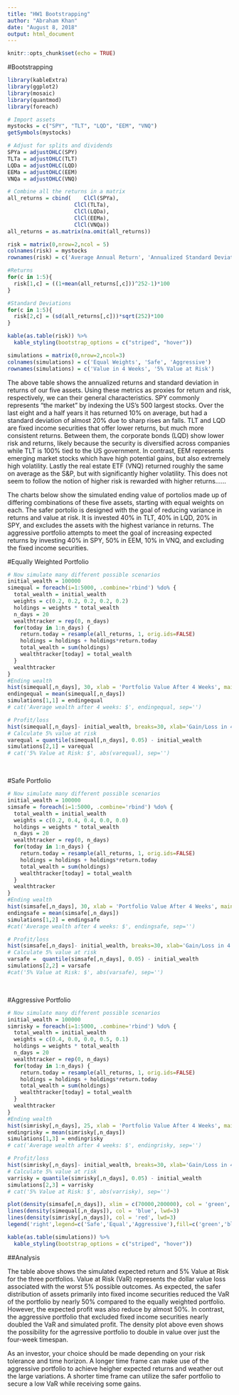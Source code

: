 ---
title: "HW1 Bootstrapping"
author: "Abraham Khan"
date: "August 8, 2018"
output: html_document
---

```{r setup, include=FALSE}
knitr::opts_chunk$set(echo = TRUE)
```

#Bootstrapping

```{r libraries, echo=FALSE, message=FALSE, warning=FALSE}
library(kableExtra)
library(ggplot2)
library(mosaic)
library(quantmod)
library(foreach)
```



```{r Asset Classes, echo=FALSE, message=FALSE, warning=FALSE}
# Import assets
mystocks = c("SPY", "TLT", "LQD", "EEM", "VNQ")
getSymbols(mystocks)

# Adjust for splits and dividends
SPYa = adjustOHLC(SPY)
TLTa = adjustOHLC(TLT)
LQDa = adjustOHLC(LQD)
EEMa = adjustOHLC(EEM)
VNQa = adjustOHLC(VNQ)

# Combine all the returns in a matrix
all_returns = cbind(	ClCl(SPYa),
                     ClCl(TLTa),
                     ClCl(LQDa),
                     ClCl(EEMa),
                     ClCl(VNQa))
all_returns = as.matrix(na.omit(all_returns))

risk = matrix(0,nrow=2,ncol = 5)
colnames(risk) = mystocks
rownames(risk) = c('Average Annual Return', 'Annualized Standard Deviation')

#Returns
for(c in 1:5){
  risk[1,c] = ((1+mean(all_returns[,c]))^252-1)*100
}

#Standard Deviations
for(c in 1:5){
  risk[2,c] = (sd(all_returns[,c]))*sqrt(252)*100
}

kable(as.table(risk)) %>%
  kable_styling(bootstrap_options = c("striped", "hover"))

simulations = matrix(0,nrow=2,ncol=3)
colnames(simulations) = c('Equal Weights', 'Safe', 'Aggressive')
rownames(simulations) = c('Value in 4 Weeks', '5% Value at Risk')


```

The above table shows the annualized returns and standard deviation in returns of our five assets. Using these metrics as proxies for return and risk, respectively, we can their general characteristics. SPY commonly represents "the market" by indexing the US's 500 largest stocks. Over the last eight and a half years it has returned 10% on average, but had a standard deviation of almost 20% due to sharp rises an falls. TLT and LQD are fixed income securities that offer lower returns, but much more consistent returns. Between them, the corporate bonds (LQD) show lower risk and returns, likely because the security is diversified across companies while TLT is 100% tied to the US government. In contrast, EEM represents emerging market stocks which have high potential gains, but also extremely high volatility. Lastly the real estate ETF (VNQ) returned roughly the same on average as the S&P, but with significantly higher volatility. This does not seem to follow the notion of higher risk is rewarded with higher returns......

The charts below show the simulated ending value of portolios made up of differing combinations of these five assets, starting with equal weights on each. The safer portolio is designed with the goal of reducing variance in returns and value at risk. It is invested 40% in TLT, 40% in LQD, 20% in SPY, and excludes the assets with the highest variance in returns. The aggressive portfolio attempts to meet the goal of increasing expected returns by investing 40% in SPY, 50% in EEM, 10% in VNQ, and excluding the fixed income securities.

#Equally Weighted Portfolio


```{r Equal Weights, echo=FALSE}
# Now simulate many different possible scenarios  
initial_wealth = 100000
simequal = foreach(i=1:5000, .combine='rbind') %do% {
  total_wealth = initial_wealth
  weights = c(0.2, 0.2, 0.2, 0.2, 0.2)
  holdings = weights * total_wealth
  n_days = 20
  wealthtracker = rep(0, n_days)
  for(today in 1:n_days) {
    return.today = resample(all_returns, 1, orig.ids=FALSE)
    holdings = holdings + holdings*return.today
    total_wealth = sum(holdings)
    wealthtracker[today] = total_wealth
  }
  wealthtracker
}
#Ending wealth
hist(simequal[,n_days], 30, xlab = 'Portfolio Value After 4 Weeks', main = 'Equally Weighted Portfolio', col='lightblue')
endingequal = mean(simequal[,n_days])
simulations[1,1] = endingequal
# cat('Average wealth after 4 weeks: $', endingequal, sep='')

# Profit/loss
hist(simequal[,n_days]- initial_wealth, breaks=30, xlab='Gain/Loss in 4 weeks', main = 'Equally Weighted Portfolio - Profit', col='lightblue')
# Calculate 5% value at risk
varequal = quantile(simequal[,n_days], 0.05) - initial_wealth
simulations[2,1] = varequal
# cat('5% Value at Risk: $', abs(varequal), sep='')

```


<br>

#Safe Portfolio


```{r Safe, echo=FALSE}
# Now simulate many different possible scenarios  
initial_wealth = 100000
simsafe = foreach(i=1:5000, .combine='rbind') %do% {
  total_wealth = initial_wealth
  weights = c(0.2, 0.4, 0.4, 0.0, 0.0)
  holdings = weights * total_wealth
  n_days = 20
  wealthtracker = rep(0, n_days)
  for(today in 1:n_days) {
    return.today = resample(all_returns, 1, orig.ids=FALSE)
    holdings = holdings + holdings*return.today
    total_wealth = sum(holdings)
    wealthtracker[today] = total_wealth
  }
  wealthtracker
}
#Ending wealth
hist(simsafe[,n_days], 30, xlab = 'Portfolio Value After 4 Weeks', main = 'Safe Portfolio', col='lightgreen')
endingsafe = mean(simsafe[,n_days])
simulations[1,2] = endingsafe
#cat('Average wealth after 4 weeks: $', endingsafe, sep='')

# Profit/loss
hist(simsafe[,n_days]- initial_wealth, breaks=30, xlab='Gain/Loss in 4 weeks', main = 'Safe Portfolio - Profit', col='lightgreen')
# Calculate 5% value at risk
varsafe =  quantile(simsafe[,n_days], 0.05) - initial_wealth
simulations[2,2] = varsafe
#cat('5% Value at Risk: $', abs(varsafe), sep='')

```





<br>

#Aggressive Portfolio


```{r Risky, echo=FALSE}
# Now simulate many different possible scenarios  
initial_wealth = 100000
simrisky = foreach(i=1:5000, .combine='rbind') %do% {
  total_wealth = initial_wealth
  weights = c(0.4, 0.0, 0.0, 0.5, 0.1)
  holdings = weights * total_wealth
  n_days = 20
  wealthtracker = rep(0, n_days)
  for(today in 1:n_days) {
    return.today = resample(all_returns, 1, orig.ids=FALSE)
    holdings = holdings + holdings*return.today
    total_wealth = sum(holdings)
    wealthtracker[today] = total_wealth
  }
  wealthtracker
}
#Ending wealth
hist(simrisky[,n_days], 25, xlab = 'Portfolio Value After 4 Weeks', main = 'Aggressive Portfolio',  col=rgb(1,0,0,1/2))
endingrisky = mean(simrisky[,n_days])
simulations[1,3] = endingrisky
# cat('Average wealth after 4 weeks: $', endingrisky, sep='')

# Profit/loss
hist(simrisky[,n_days]- initial_wealth, breaks=30, xlab='Gain/Loss in 4 weeks', main = 'Aggressive Portfolio - Profit', col=rgb(1,0,0,1/2))
# Calculate 5% value at risk
varrisky = quantile(simrisky[,n_days], 0.05) - initial_wealth
simulations[2,3] = varrisky
# cat('5% Value at Risk: $', abs(varrisky), sep='')
```


```{r Comparison, echo=FALSE}
plot(density(simsafe[,n_days]), xlim = c(70000,200000), col = 'green', main='Portfolio Values', xlab='$ value after 4 weeks', ylab='Frequency', lwd=3)
lines(density(simequal[,n_days]), col = 'blue', lwd=3)
lines(density(simrisky[,n_days]), col = 'red', lwd=3)
legend('right',legend=c('Safe','Equal','Aggressive'),fill=c('green','blue','red'))

kable(as.table(simulations)) %>%
  kable_styling(bootstrap_options = c("striped", "hover"))
```

##Analysis

The table above shows the simulated expected return and 5% Value at Risk for the three portfolios. Value at Risk (VaR) represents the dollar value loss associated with the worst 5% possible outcomes. As expected, the safer distribution of assets primarily into fixed income securities reduced the VaR of the portfolio by nearly 50% compared to the equally weighted portfolio. However, the expected profit was also reduce by almost 50%. In contrast, the aggressive portfolio that excluded fixed income securities nearly doubled the VaR and simulated profit. The density plot above even shows the possibility for the agrressive portfolio to double in value over just the four-week timespan.

As an investor, your choice should be made depending on your risk tolerance and time horizon. A longer time frame can make use of the aggressive portfolio to achieve heigher expected returns and weather out the large variations. A shorter time frame can utilize the safer portfolio to secure a low VaR while receiving some gains.







